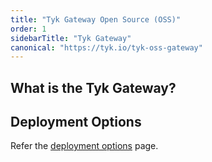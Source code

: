 ```yaml
---
title: "Tyk Gateway Open Source (OSS)"
order: 1
sidebarTitle: "Tyk Gateway"
canonical: "https://tyk.io/tyk-oss-gateway"
---
```



## What is the Tyk Gateway?

<TykGatewayFeaturesInclude/>

## Deployment Options

Refer the [deployment options](/nightly/apim) page.